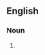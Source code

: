 {{also|triglycérides}}

==English==

===Noun===
{{head|en|noun form}}

# {{plural of|triglyceride|lang=en}}